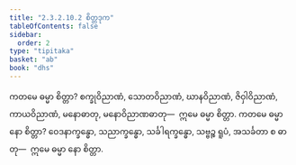 ```yaml
---
title: "2.3.2.10.2 စိတ္တဒုက"
tableOfContents: false
sidebar:
  order: 2
type: "tipitaka"
basket: "ab"
book: "dhs"
---
```



<DynamicBreadcrumb />

<Division number="1193" book="dhs" e="ch" v="29" p="238">

<Paragraph number="1889" book="dhs">
ကတမေ ဓမ္မာ စိတ္တာ? စက္ခုဝိညာဏံ, သောတဝိညာဏံ, ဃာနဝိညာဏံ, ဇိဝှါဝိညာဏံ, ကာယဝိညာဏံ, မနောဓာတု, မနောဝိညာဏဓာတု—  ဣမေ ဓမ္မာ စိတ္တာ.
</Paragraph>

</Division>
<Division number="1194" book="dhs" e="ch" v="29" p="238">

<Paragraph number="1890" book="dhs">
ကတမေ ဓမ္မာ နော စိတ္တာ? ဝေဒနာက္ခန္ဓော, သညာက္ခန္ဓော, သင်္ခါရက္ခန္ဓော, သဗ္ဗဉ္စ ရူပံ, အသင်္ခတာ စ ဓာတု—  ဣမေ ဓမ္မာ နော စိတ္တာ.
</Paragraph>
</Division>